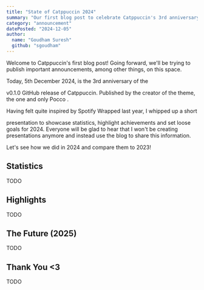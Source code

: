 ```yaml
---
title: "State of Catppuccin 2024"
summary: "Our first blog post to celebrate Catppuccin's 3rd anniversary. Look back on what we achieved in 2024, what we're currently working on and what to expect going forward in 2025!"
category: "announcement"
datePosted: "2024-12-05"
author:
  name: "Goudham Suresh"
  github: "sgoudham"
---
```



Welcome to Catppuccin's first blog post! Going forward, we'll be trying to
publish important announcements, among other things, on this space.

Today, 5th December 2024, is the 3rd anniversary of the

<Link href="https://github.com/catppuccin/catppuccin/releases/tag/v0.1.0" external>
  v0.1.0
</Link>
GitHub release of Catppuccin. Published by the creator of the theme, the one and only <Link
  href="https://github.com/pocco81"
  external>
  Pocco
</Link>
.

Having felt quite inspired by Spotify Wrapped last year, I whipped up a short

<Link href="https://github.com/catppuccin/community/blob/main/presentations/state-of-catppuccin-2023.pdf" external>
  presentation
</Link>
to showcase statistics, highlight achievements and set loose goals for 2024. Everyone will be glad to hear that I won't be
creating presentations anymore and instead use the blog to share this information.

Let's see how we did in 2024 and compare them to 2023!

## Statistics

TODO

## Highlights

TODO

## The Future (2025)

TODO

## Thank You \<3

TODO
